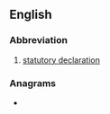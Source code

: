==English==

===Abbreviation===
{{rfc-header|Abbreviation}}
{{head|en|abbreviation}}

# [[statutory declaration]]

===Anagrams===
* {{anagrams|en|actedst|scatted}}